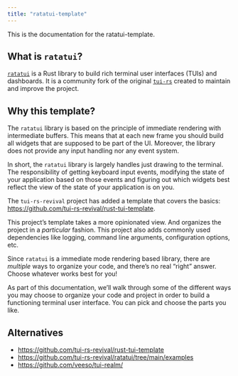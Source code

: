 ```yaml
---
title: "ratatui-template"
---
```


This is the documentation for the ratatui-template.

## What is `ratatui`?

[`ratatui`](https://github.com/tui-rs-revival/ratatui) is a Rust library to build rich terminal user interfaces (TUIs) and dashboards.
It is a community fork of the original [`tui-rs`](https://github.com/fdehau/tui-rs) created to maintain and improve the project.

## Why this template?

The `ratatui` library is based on the principle of immediate rendering with intermediate buffers.
This means that at each new frame you should build all widgets that are supposed to be part of the UI.
Moreover, the library does not provide any input handling nor any event system.

In short, the `ratatui` library is largely handles just drawing to the terminal.
The responsibility of getting keyboard input events, modifying the state of your application based on those events and figuring out which widgets best reflect the view of the state of your application is on you.

The `tui-rs-revival` project has added a template that covers the basics: <https://github.com/tui-rs-revival/rust-tui-template>.

This project's template takes a more opinionated view.
And organizes the project in a _particular_ fashion.
This project also adds commonly used dependencies like logging, command line arguments, configuration options, etc.

::: {.callout .callout-tip}
Since `ratatui` is a immediate mode rendering based library, there are _multiple_ ways to organize your code, and there's no real "right" answer.
Choose whatever works best for you!
:::

As part of this documentation, we'll walk through some of the different ways you may choose to organize your code and project in order to build a functioning terminal user interface.
You can pick and choose the parts you like.

## Alternatives

- <https://github.com/tui-rs-revival/rust-tui-template>
- <https://github.com/tui-rs-revival/ratatui/tree/main/examples>
- <https://github.com/veeso/tui-realm/>
